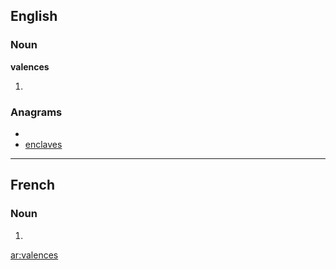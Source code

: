 ==English==

===Noun===
'''valences'''

# {{plural of|valence}}

===Anagrams===
* {{alphagram|aceelnsv}}
* [[enclaves#English|enclaves]]

----

==French==

===Noun===
{{infl|fr|plural}} {{f|p}}

# {{plural of|valence|lang=French}}

[[ar:valences]]